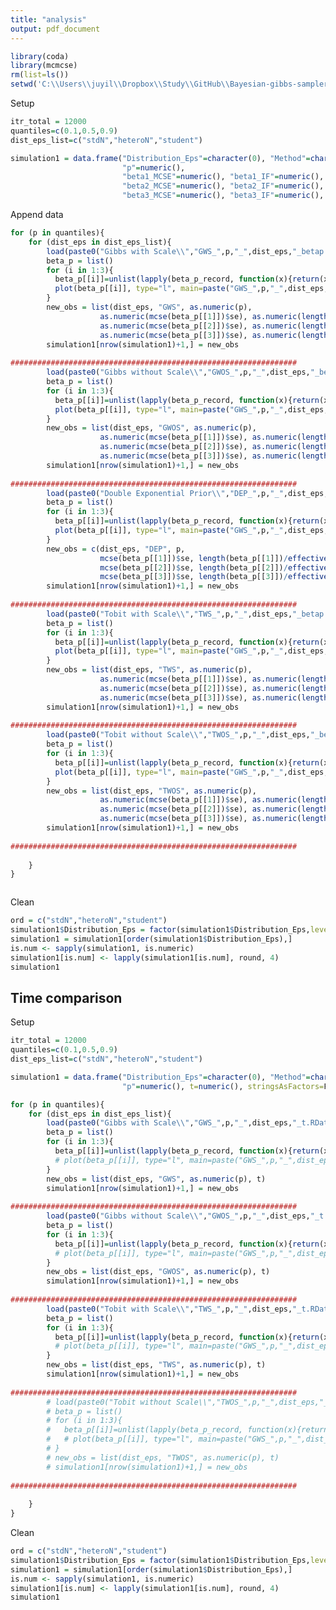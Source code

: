 ```yaml
---
title: "analysis"
output: pdf_document
---
```


```r
library(coda)
library(mcmcse)
rm(list=ls())
setwd('C:\\Users\\juyil\\Dropbox\\Study\\GitHub\\Bayesian-gibbs-sampler\\R')
```

Setup
```r
itr_total = 12000
quantiles=c(0.1,0.5,0.9)
dist_eps_list=c("stdN","heteroN","student")

simulation1 = data.frame("Distribution_Eps"=character(0), "Method"=character(0),
                         "p"=numeric(), 
                         "beta1_MCSE"=numeric(), "beta1_IF"=numeric(), 
                         "beta2_MCSE"=numeric(), "beta2_IF"=numeric(), 
                         "beta3_MCSE"=numeric(), "beta3_IF"=numeric(), stringsAsFactors=F)

```

Append data
```r
for (p in quantiles){
    for (dist_eps in dist_eps_list){
        load(paste0("Gibbs with Scale\\","GWS_",p,"_",dist_eps,"_betap.RData"))
        beta_p = list()
        for (i in 1:3){
          beta_p[[i]]=unlist(lapply(beta_p_record, function(x){return(x[i,])}))[2001:itr_total]
          plot(beta_p[[i]], type="l", main=paste("GWS_",p,"_",dist_eps,"_beta_",i), xlab="itr", ylab=paste("beta",i))
        }
        new_obs = list(dist_eps, "GWS", as.numeric(p), 
                    as.numeric(mcse(beta_p[[1]])$se), as.numeric(length(beta_p[[1]])/effectiveSize(beta_p[[1]])), 
                    as.numeric(mcse(beta_p[[2]])$se), as.numeric(length(beta_p[[2]])/effectiveSize(beta_p[[2]])), 
                    as.numeric(mcse(beta_p[[3]])$se), as.numeric(length(beta_p[[3]])/effectiveSize(beta_p[[3]])))
        simulation1[nrow(simulation1)+1,] = new_obs
        
################################################################   
        load(paste0("Gibbs without Scale\\","GWOS_",p,"_",dist_eps,"_betap.RData"))
        beta_p = list()
        for (i in 1:3){
          beta_p[[i]]=unlist(lapply(beta_p_record, function(x){return(x[i,])}))[2001:itr_total]
          plot(beta_p[[i]], type="l", main=paste("GWS_",p,"_",dist_eps,"_beta_",i), xlab="itr", ylab=paste("beta",i))
        }
        new_obs = list(dist_eps, "GWOS", as.numeric(p), 
                    as.numeric(mcse(beta_p[[1]])$se), as.numeric(length(beta_p[[1]])/effectiveSize(beta_p[[1]])), 
                    as.numeric(mcse(beta_p[[2]])$se), as.numeric(length(beta_p[[2]])/effectiveSize(beta_p[[2]])), 
                    as.numeric(mcse(beta_p[[3]])$se), as.numeric(length(beta_p[[3]])/effectiveSize(beta_p[[3]])))
        simulation1[nrow(simulation1)+1,] = new_obs
        
################################################################
        load(paste0("Double Exponential Prior\\","DEP_",p,"_",dist_eps,"_betap.RData"))
        beta_p = list()
        for (i in 1:3){
          beta_p[[i]]=unlist(lapply(beta_p_record, function(x){return(x[i,])}))[2001:itr_total]
          plot(beta_p[[i]], type="l", main=paste("GWS_",p,"_",dist_eps,"_beta_",i), xlab="itr", ylab=paste("beta",i))
        }
        new_obs = c(dist_eps, "DEP", p,
                    mcse(beta_p[[1]])$se, length(beta_p[[1]])/effectiveSize(beta_p[[1]]),
                    mcse(beta_p[[2]])$se, length(beta_p[[2]])/effectiveSize(beta_p[[2]]),
                    mcse(beta_p[[3]])$se, length(beta_p[[3]])/effectiveSize(beta_p[[3]]))
        simulation1[nrow(simulation1)+1,] = new_obs
        
################################################################
        load(paste0("Tobit with Scale\\","TWS_",p,"_",dist_eps,"_betap.RData"))
        beta_p = list()
        for (i in 1:3){
          beta_p[[i]]=unlist(lapply(beta_p_record, function(x){return(x[i,])}))[2001:itr_total]
          plot(beta_p[[i]], type="l", main=paste("GWS_",p,"_",dist_eps,"_beta_",i), xlab="itr", ylab=paste("beta",i))
        }
        new_obs = list(dist_eps, "TWS", as.numeric(p), 
                    as.numeric(mcse(beta_p[[1]])$se), as.numeric(length(beta_p[[1]])/effectiveSize(beta_p[[1]])), 
                    as.numeric(mcse(beta_p[[2]])$se), as.numeric(length(beta_p[[2]])/effectiveSize(beta_p[[2]])), 
                    as.numeric(mcse(beta_p[[3]])$se), as.numeric(length(beta_p[[3]])/effectiveSize(beta_p[[3]])))
        simulation1[nrow(simulation1)+1,] = new_obs
        
################################################################
        load(paste0("Tobit without Scale\\","TWOS_",p,"_",dist_eps,"_betap.RData"))
        beta_p = list()
        for (i in 1:3){
          beta_p[[i]]=unlist(lapply(beta_p_record, function(x){return(x[i,])}))[2001:itr_total]
          plot(beta_p[[i]], type="l", main=paste("GWS_",p,"_",dist_eps,"_beta_",i), xlab="itr", ylab=paste("beta",i))
        }
        new_obs = list(dist_eps, "TWOS", as.numeric(p), 
                    as.numeric(mcse(beta_p[[1]])$se), as.numeric(length(beta_p[[1]])/effectiveSize(beta_p[[1]])), 
                    as.numeric(mcse(beta_p[[2]])$se), as.numeric(length(beta_p[[2]])/effectiveSize(beta_p[[2]])), 
                    as.numeric(mcse(beta_p[[3]])$se), as.numeric(length(beta_p[[3]])/effectiveSize(beta_p[[3]])))
        simulation1[nrow(simulation1)+1,] = new_obs
        
################################################################
        
    }
}



```

Clean
```r
ord = c("stdN","heteroN","student")
simulation1$Distribution_Eps = factor(simulation1$Distribution_Eps,levels=ord)
simulation1 = simulation1[order(simulation1$Distribution_Eps),]
is.num <- sapply(simulation1, is.numeric)
simulation1[is.num] <- lapply(simulation1[is.num], round, 4)
simulation1

```






## Time comparison
Setup
```r
itr_total = 12000
quantiles=c(0.1,0.5,0.9)
dist_eps_list=c("stdN","heteroN","student")

simulation1 = data.frame("Distribution_Eps"=character(0), "Method"=character(0),
                         "p"=numeric(), t=numeric(), stringsAsFactors=F)

```


```r
for (p in quantiles){
    for (dist_eps in dist_eps_list){
        load(paste0("Gibbs with Scale\\","GWS_",p,"_",dist_eps,"_t.RData"))
        beta_p = list()
        for (i in 1:3){
          beta_p[[i]]=unlist(lapply(beta_p_record, function(x){return(x[i,])}))[2001:itr_total]
          # plot(beta_p[[i]], type="l", main=paste("GWS_",p,"_",dist_eps,"_beta_",i), xlab="itr", ylab=paste("beta",i))
        }
        new_obs = list(dist_eps, "GWS", as.numeric(p), t)
        simulation1[nrow(simulation1)+1,] = new_obs
        
################################################################   
        load(paste0("Gibbs without Scale\\","GWOS_",p,"_",dist_eps,"_t.RData"))
        beta_p = list()
        for (i in 1:3){
          beta_p[[i]]=unlist(lapply(beta_p_record, function(x){return(x[i,])}))[2001:itr_total]
          # plot(beta_p[[i]], type="l", main=paste("GWS_",p,"_",dist_eps,"_beta_",i), xlab="itr", ylab=paste("beta",i))
        }
        new_obs = list(dist_eps, "GWOS", as.numeric(p), t)
        simulation1[nrow(simulation1)+1,] = new_obs
    
################################################################
        load(paste0("Tobit with Scale\\","TWS_",p,"_",dist_eps,"_t.RData"))
        beta_p = list()
        for (i in 1:3){
          beta_p[[i]]=unlist(lapply(beta_p_record, function(x){return(x[i,])}))[2001:itr_total]
          # plot(beta_p[[i]], type="l", main=paste("GWS_",p,"_",dist_eps,"_beta_",i), xlab="itr", ylab=paste("beta",i))
        }
        new_obs = list(dist_eps, "TWS", as.numeric(p), t)
        simulation1[nrow(simulation1)+1,] = new_obs
        
################################################################
        # load(paste0("Tobit without Scale\\","TWOS_",p,"_",dist_eps,"_t.RData"))
        # beta_p = list()
        # for (i in 1:3){
        #   beta_p[[i]]=unlist(lapply(beta_p_record, function(x){return(x[i,])}))[2001:itr_total]
        #   # plot(beta_p[[i]], type="l", main=paste("GWS_",p,"_",dist_eps,"_beta_",i), xlab="itr", ylab=paste("beta",i))
        # }
        # new_obs = list(dist_eps, "TWOS", as.numeric(p), t)
        # simulation1[nrow(simulation1)+1,] = new_obs
        
################################################################
        
    }
}
```

Clean
```r
ord = c("stdN","heteroN","student")
simulation1$Distribution_Eps = factor(simulation1$Distribution_Eps,levels=ord)
simulation1 = simulation1[order(simulation1$Distribution_Eps),]
is.num <- sapply(simulation1, is.numeric)
simulation1[is.num] <- lapply(simulation1[is.num], round, 4)
simulation1
```


